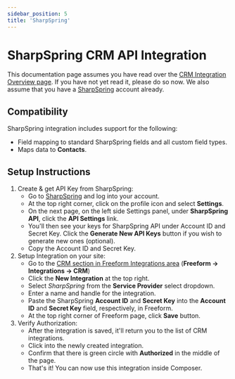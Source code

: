 ```yaml
---
sidebar_position: 5
title: 'SharpSpring'
---
```


# SharpSpring CRM API Integration

This documentation page assumes you have read over the [CRM Integration Overview page](../../integrations/crm/index.mdx). If you have not yet read it, please do so now. We also assume that you have a [SharpSpring](https://sharpspring.com) account already.

## Compatibility

SharpSpring integration includes support for the following:

- Field mapping to standard SharpSpring fields and all custom field types.
- Maps data to **Contacts**.

## Setup Instructions

1. Create & get API Key from SharpSpring:
   - Go to [SharpSpring](https://sharpspring.com) and log into your account.
   - At the top right corner, click on the profile icon and select **Settings**.
   - On the next page, on the left side Settings panel, under **SharpSpring API**, click the **API Settings** link.
   - You'll then see your keys for SharpSpring API under Account ID and Secret Key. Click the **Generate New API Keys** button if you wish to generate new ones (optional).
   - Copy the Account ID and Secret Key.
2. Setup Integration on your site:
   - Go to the [CRM section in Freeform Integrations area](../../integrations/crm/index.mdx) (**Freeform → Integrations → CRM**)
   - Click the **New Integration** at the top right.
   - Select _SharpSpring_ from the **Service Provider** select dropdown.
   - Enter a name and handle for the integration.
   - Paste the SharpSpring **Account ID** and **Secret Key** into the **Account ID** and **Secret Key** field, respectively, in Freeform.
   - At the top right corner of Freeform page, click **Save** button.
3. Verify Authorization:
   - After the integration is saved, it'll return you to the list of CRM integrations.
   - Click into the newly created integration.
   - Confirm that there is green circle with **Authorized** in the middle of the page.
   - That's it! You can now use this integration inside Composer.
